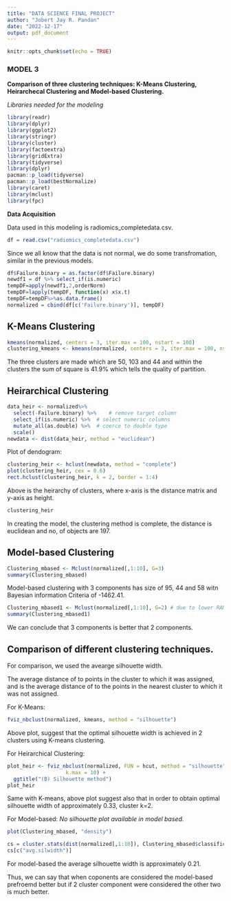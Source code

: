 ---
title: "DATA SCIENCE FINAL PROJECT"
author: "Jobert Jay R. Pandan"
date: "2022-12-17"
output: pdf_document
---

```{r setup, include=FALSE}
knitr::opts_chunk$set(echo = TRUE)
```

### MODEL 3
__Comparison of three clustering techniques: K-Means Clustering, Heirarchecal Clustering and Model-based Clustering.__


_Libraries needed for the modeling_

```{r, warning=FALSE, message=FALSE}
library(readr)
library(dplyr)    
library(ggplot2)   
library(stringr)  
library(cluster)    
library(factoextra)
library(gridExtra)  
library(tidyverse)
library(dplyr)
pacman::p_load(tidyverse)
pacman::p_load(bestNormalize)
library(caret)
library(mclust)
library(fpc)
```


__Data Acquisition__

Data used in this modeling is radiomics_completedata.csv.

```{r}
df = read.csv("radiomics_completedata.csv")
```

Since we all know that the data is not normal, we do some transfromation, similar in the previous models.

```{r, warning=FALSE}
df$Failure.binary = as.factor(df$Failure.binary)
newdf1 = df %>% select_if(is.numeric)
tempDF=apply(newdf1,2,orderNorm)
tempDF=lapply(tempDF, function(x) x$x.t)
tempDF=tempDF%>%as.data.frame()
normalized = cbind(df[c('Failure.binary')], tempDF)
```



## K-Means Clustering

```{r}
kmeans(normalized, centers = 3, iter.max = 100, nstart = 100)
clustering_kmeans <- kmeans(normalized, centers = 3, iter.max = 100, nstart = 100)
```

The three clusters are made which are 50, 103 and 44 and within the clusters the sum of square is 41.9% which tells the quality of partition.

## Heirarchical Clustering
```{r}
data_heir <- normalized%>%
  select(-Failure.binary) %>%    # remove target column
  select_if(is.numeric) %>%  # select numeric columns
  mutate_all(as.double) %>%  # coerce to double type
  scale()
newdata <- dist(data_heir, method = "euclidean")
```


Plot of dendogram:
```{r}
clustering_heir <- hclust(newdata, method = "complete")
plot(clustering_heir, cex = 0.6)
rect.hclust(clustering_heir, k = 2, border = 1:4)
```

Above is the heirarchy of clusters, where x-axis is the distance matrix and y-axis as height.

```{r}
clustering_heir
```

In creating the model, the clustering method is complete, the distance is euclidean and no, of objects are 197.

## Model-based Clustering

```{r}
Clustering_mbased <- Mclust(normalized[,1:10], G=3) 
summary(Clustering_mbased)
```

Model-based clustering with 3 components has size of 95, 44 and 58 witn Bayesian information Criteria of -1462.41.

```{r}
Clustering_mbased1 <- Mclust(normalized[,1:10], G=2) # due to lower RAM
summary(Clustering_mbased1)
```

We can conclude that 3 components is better that 2 components.

## Comparison of different clustering techniques.

For comparison, we used the avearge silhouette width.

The average distance of to points in the cluster to which it was assigned, and is the average distance of to the points in the nearest cluster to which it was not assigned.


For K-Means:

```{r}
fviz_nbclust(normalized, kmeans, method = "silhouette")
```

Above plot, suggest that the optimal silhouette width is achieved in 2 clusters using K-means clustering.

For Heirarchical Clustering:

```{r}
plot_heir <- fviz_nbclust(normalized, FUN = hcut, method = "silhouette", 
                   k.max = 10) +
  ggtitle("(B) Silhouette method")
plot_heir
```

Same with K-means, above plot suggest also that in order to obtain optimal silhouette width of  approximately 0.33, cluster k=2.

For Model-based:
_No silhouette plot available in model based._

```{r}
plot(Clustering_mbased, "density")
```


```{r}
cs = cluster.stats(dist(normalized[,1:10]), Clustering_mbased$classification)
cs[c("avg.silwidth")]
```

For model-based the average silhouette width is approximately 0.21.



Thus, we can say that when  coponents are considered the model-based prefroemd better but if 2 cluster component were considered the other two is much better.
